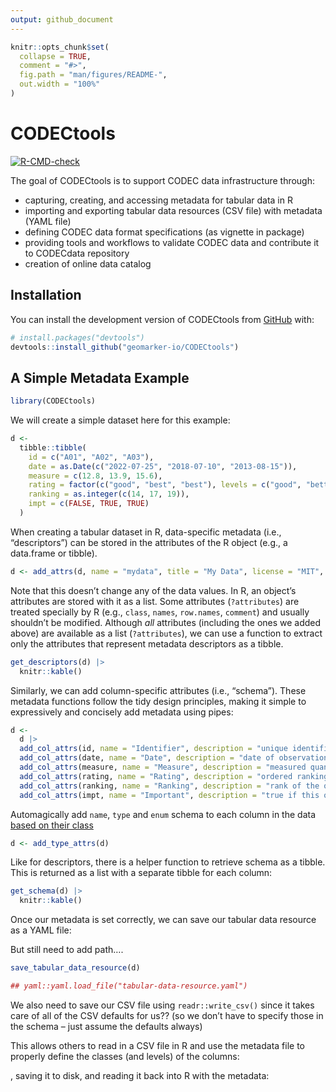 ```yaml
---
output: github_document
---
```


<!-- README.md is generated from README.Rmd. Please edit that file -->

```r
knitr::opts_chunk$set(
  collapse = TRUE,
  comment = "#>",
  fig.path = "man/figures/README-",
  out.width = "100%"
)
```

# CODECtools

<!-- badges: start -->
[![R-CMD-check](https://github.com/geomarker-io/CODECtools/actions/workflows/R-CMD-check.yaml/badge.svg)](https://github.com/geomarker-io/CODECtools/actions/workflows/R-CMD-check.yaml)
<!-- badges: end -->

The goal of CODECtools is to support CODEC data infrastructure through:

- capturing, creating, and accessing metadata for tabular data in R
- importing and exporting tabular data resources (CSV file) with metadata (YAML file)
- defining CODEC data format specifications (as vignette in package)
- providing tools and workflows to validate CODEC data and contribute it to CODECdata repository
- creation of online data catalog

## Installation

You can install the development version of CODECtools from [GitHub](https://github.com/) with:

```r
# install.packages("devtools")
devtools::install_github("geomarker-io/CODECtools")
```

## A Simple Metadata Example

```r
library(CODECtools)
```

We will create a simple dataset here for this example:

```r
d <-
  tibble::tibble(
    id = c("A01", "A02", "A03"),
    date = as.Date(c("2022-07-25", "2018-07-10", "2013-08-15")),
    measure = c(12.8, 13.9, 15.6),
    rating = factor(c("good", "best", "best"), levels = c("good", "better", "best")),
    ranking = as.integer(c(14, 17, 19)),
    impt = c(FALSE, TRUE, TRUE)
  )
```

When creating a tabular dataset in R, data-specific metadata (i.e., "descriptors") can be stored in the attributes of the R object (e.g., a data.frame or tibble).

```r
d <- add_attrs(d, name = "mydata", title = "My Data", license = "MIT", url = "https://geomarker.io/CODECtools")
```

Note that this doesn't change any of the data values. In R, an object's attributes are stored with it as a list. Some attributes (`?attributes`) are treated specially by R (e.g., `class`, `names`, `row.names`, `comment`) and usually shouldn't be modified.  Although *all* attributes (including the ones we added above) are available as a list (`?attributes`), we can use a function to extract only the attributes that represent metadata descriptors as a tibble.

```r
get_descriptors(d) |>
  knitr::kable()
```

Similarly, we can add column-specific attributes (i.e., "schema"). These metadata functions follow the tidy design principles, making it simple to expressively and concisely add metadata using pipes:

```r
d <-
  d |>
  add_col_attrs(id, name = "Identifier", description = "unique identifier") |>
  add_col_attrs(date, name = "Date", description = "date of observation") |>
  add_col_attrs(measure, name = "Measure", description = "measured quantity") |>
  add_col_attrs(rating, name = "Rating", description = "ordered ranking of observation") |>
  add_col_attrs(ranking, name = "Ranking", description = "rank of the observation") |>
  add_col_attrs(impt, name = "Important", description = "true if this observation is important")
```

Automagically add `name`, `type` and `enum` schema to each column in the data [based on their class](link to where this is documented -- vignette?)

```r
d <- add_type_attrs(d)
```

Like for descriptors, there is a helper function to retrieve schema as a tibble.  This is returned as a list with a separate tibble for each column:


```r
get_schema(d) |>
  knitr::kable()
```

Once our metadata is set correctly, we can save our tabular data resource as a YAML file:

But still need to add path....

```r
save_tabular_data_resource(d)

## yaml::yaml.load_file("tabular-data-resource.yaml")

``` 

We also need to save our CSV file using `readr::write_csv()` since it takes care of all of the CSV defaults for us?? (so we don't have to specify those in the schema -- just assume the defaults always)

This allows others to read in a CSV file in R and use the metadata file to properly define the classes (and levels) of the columns:

, saving it to disk, and reading it back into R with the metadata:
